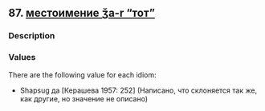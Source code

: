 ## 87. <a href =  'https://agricolamz.github.io/The_Circassian_Isoglosses_Database/87.html'>местоимение ǯa-r "тот"</a>
### Description



### Values
There are the following value for each idiom:

* Shapsug  да [Керашева 1957: 252] (Написано, что склоняется так же, как другие, но значение не описано)

